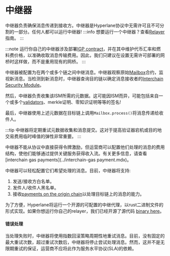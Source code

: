 # 中继器

中继器负责确保消息传递到接收方。中继器是Hyperlane协议中无需许可且不可分割的一部分。任何人都可以运行中继器!
:::info
想要运行一个中继器？查看[Relayer](../../operate/relayer/run-relayer.mdx) 指南。
:::

:::note
运行你自己的中继器涉及部署[IGP contract](../interchain-gas-payment.mdx)，并在其中维护代币汇率和燃料费价格，以准确收取消息传输费用。因此，我们只建议在设置无需许可部署的网桥时这样做，而不是重用现有的网桥。
:::

中继器被配置为在两个或多个链之间中继消息。中继器观察原始[Mailbox](../mailbox.mdx)合约，监视新消息。当检测到新消息时，中继器查询目的链以确定消息接收者的[Interchain Security Module](../../reference/ISM/specify-your-ISM.mdx)。

然后，中继器负责收集该ISM所需的元数据。这可能因ISM而异，可能包括来自一个或多个[validators](./validators.mdx)、merkle证明、零知识证明等等的签名!

最后，中继器使用上述元数据在目标链上调用`Mailbox.process()`将消息传递给收件人。

:::tip
中继器将定期重试元数据收集和消息提交。这对于提高验证器宕机或目的地交易费用临时峰值的弹性非常重要。
:::

中继器不能从协议中直接获得令牌激励，但运营商可以配置他们处理的消息的费用结构，使他们能够通过提供关键服务获得收入流。有关更多信息，请查看[interchain gas payments](../interchain-gas payment.mdx)。

中继器可以轻松配置它们希望处理的消息。目前，中继器将支持:

1. 发送/接收方白名单。
2. 发件人/收件人黑名单。
3. 接收[payments on the origin chain](../../reference/messaging/send.mdx#quote-dispatch)以处理目标链上的消息的能力。

为了方便，Hyperlane将运行一个开源的可配置的中继代理，以rust二进制文件的形式实现。如果你想运行你自己的relayer，我们已经开源了源代码 [binary here](https://github.com/hyperlane-xyz/hyperlane-monorepo/tree/main/rust/agents/relayer)。

#### 错误处理

当处理失败时，中继器将使用指数回滚策略周期性地重试消息。目前，没有固定的最大重试次数，超过重试次数后，中继器将停止尝试处理消息。然而，这并不是无限期重试的保证，运营商不应将此作为服务水平协议(SLA)的依赖。
